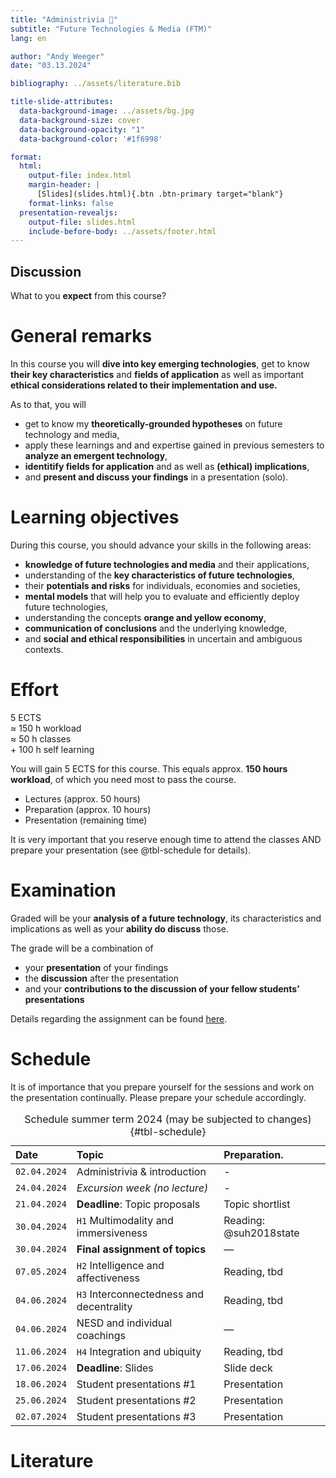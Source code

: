 ```yaml
---
title: "Administrivia 🧐"  
subtitle: "Future Technologies & Media (FTM)"
lang: en

author: "Andy Weeger"
date: "03.13.2024"

bibliography: ../assets/literature.bib

title-slide-attributes:
  data-background-image: ../assets/bg.jpg
  data-background-size: cover
  data-background-opacity: "1"
  data-background-color: '#1f6998'

format: 
  html:
    output-file: index.html
    margin-header: | 
      [Slides](slides.html){.btn .btn-primary target="blank"}
    format-links: false       
  presentation-revealjs:
    output-file: slides.html
    include-before-body: ../assets/footer.html
---
```


## Discussion {.html-hidden .unlisted .discussion-slide background-color=black}

:::large
What to you **expect** from this course?
:::

# General remarks

:::medium
In this course you will [**dive into key emerging technologies**,]{.fragment .fade-in} 
[get to know **their key characteristics**]{.fragment .fade-in} 
[and **fields of application** ]{.fragment .fade-in}
[as well as important **ethical considerations related to their implementation and use.**]{.fragment .fade-in}
:::

:::notes

As to that, you will

- get to know my **theoretically-grounded hypotheses** on future technology and media,
- apply these learnings and and expertise gained in previous semesters to **analyze an emergent technology**,
- **identitify fields for application** and as well as **(ethical) implications**,
- and **present and discuss your findings** in a presentation (solo).

:::

# Learning objectives

During this course, you should advance your skills in the following areas:

:::incremental
- **knowledge of future technologies and media** and their applications, 
- understanding of the **key characteristics of future technologies**, 
- their **potentials and risks** for individuals, economies and societies, 
- **mental models** that will help you to evaluate and efficiently deploy future technologies,
- understanding the concepts **orange and yellow economy**,
- **communication of conclusions** and the underlying knowledge, 
- and **social and ethical responsibilities** in uncertain and ambiguous contexts.
:::

# Effort

::: {.html-hidden .large}
[5 ECTS]{.fragment .fade-in-then-semi-out}\
[≈ 150 h workload]{.fragment .fade-in-then-semi-out}\
[≈ 50 h classes]{.fragment .fade-in-then-semi-out}\
[+ 100 h self learning]{.fragment .fade-in-then-semi-out}
:::

:::notes
You will gain 5 ECTS for this course. This equals approx. __150 hours workload__, of which you need most to pass the course.

-	Lectures (approx. 50 hours)
- Preparation (approx. 10 hours)
- Presentation (remaining time)
:::

:::fragment
It is very important that you reserve enough time to attend the classes AND prepare your presentation (see @tbl-schedule for details).
:::

# Examination

:::medium
Graded will be 
[your **analysis of a future technology**,]{.fragment .fade-in} 
[its characteristics and implications ]{.fragment .fade-in} 
[as well as your **ability do discuss** those.]{.fragment .fade-in}
:::

:::notes
The grade will be a combination of

- your **presentation** of your findings     
- the **discussion** after the presentation      
- and your **contributions to the discussion of your fellow students' presentations**   

Details regarding the assignment can be found [here](../assignment/).

:::

# Schedule {.smaller .scrollable}

::: notes
It is of importance that you prepare yourself for the sessions and work on the presentation continually. Please prepare your schedule accordingly.
:::

::: column-page-right


| Date         | Topic                                       | Preparation.                   |
|:-------------|:--------------------------------------------|:-------------------------------|
| `02.04.2024` | Administrivia & introduction                | -
| `24.04.2024` | *Excursion week (no lecture)*               | -
| `21.04.2024` | __Deadline__: Topic proposals               | Topic shortlist
| `30.04.2024` | `H1` Multimodality and immersiveness        | Reading: @suh2018state
| `30.04.2024` | __Final assignment of topics__              | —
| `07.05.2024` | `H2` Intelligence and affectiveness         | Reading, tbd
| `04.06.2024` | `H3` Interconnectedness and decentrality    | Reading, tbd
| `04.06.2024` | NESD and individual coachings               | —
| `11.06.2024` | `H4` Integration and ubiquity               | Reading, tbd
| `17.06.2024` | __Deadline__: Slides                        | Slide deck
| `18.06.2024` |  Student presentations #1                   | Presentation
| `25.06.2024` |  Student presentations #2                  | Presentation
| `02.07.2024` |  Student presentations #3                   | Presentation

: Schedule summer term 2024 (may be subjected to changes) {#tbl-schedule}

:::

# Literature
::: {#refs}
:::